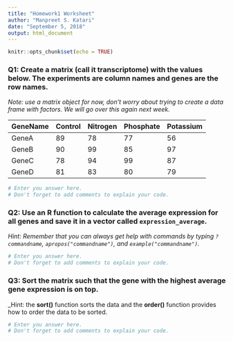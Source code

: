 ```yaml
---
title: "Homework1 Worksheet"
author: "Manpreet S. Katari"
date: "September 5, 2018"
output: html_document
---
```


```r
knitr::opts_chunk$set(echo = TRUE)
```


### Q1: Create a matrix (call it transcriptome) with the values below. The experiments are column names and genes are the row names.
_Note: use a matrix object for now, don't worry about trying to create a data frame with factors. We will go over this again next week._

GeneName | Control | Nitrogen | Phosphate | Potassium
---------|---------|----------|-----------|-----------
GeneA    |   89    |    78    |     77    |    56
GeneB    |   90    |    99    |     85    |    97
GeneC    |   78    |    94    |     99    |    87
GeneD    |   81    |    83    |     80    |    79

```r

# Enter you answer here.
# Don't forget to add comments to explain your code.


```


### Q2: Use an R function to calculate the average expression for all genes and save it in a vector called ``expression_average``.
_Hint: Remember that you can always get help with commands by typing `?commandname`, `apropos("commandname")`, and `example("commandname")`._

```r

# Enter you answer here.
# Don't forget to add comments to explain your code.


```

### Q3: Sort the matrix such that the gene with the highest average gene expression is on top.
_Hint: the **sort()** function sorts the data and the **order()** function provides how to order the data to be sorted.

```r

# Enter you answer here.
# Don't forget to add comments to explain your code.


```
